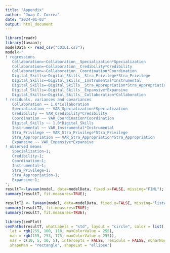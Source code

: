 ```yaml
---
title: "Appendix"
author: "Juan C. Correa"
date: "2024-01-03"
output: html_document
---
```


```r
library(readr)
library(lavaan);
modelData <- read_csv("COIL1.csv");
model<-"
! regressions 
   Collaboration=~Collaboration__Specialization*Specialization
   Collaboration=~Collaboration__Credibility*Credibility
   Collaboration=~Collaboration__Coordination*Coordination
   Digital_Skills=~Digital_Skills__Stra_Privilege*Stra_Privilege
   Digital_Skills=~Digital_Skills__Instrumental*Instrumental
   Digital_Skills=~Digital_Skills__Stra_Appropriation*Stra_Appropriation
   Digital_Skills=~Digital_Skills__Expansive*Expansive
   Digital_Skills=~Digital_Skills__Collaboration*Collaboration
! residuals, variances and covariances
   Collaboration ~~ 1.0*Collaboration
   Specialization ~~ VAR_Specialization*Specialization
   Credibility ~~ VAR_Credibility*Credibility
   Coordination ~~ VAR_Coordination*Coordination
   Digital_Skills ~~ 1.0*Digital_Skills
   Instrumental ~~ VAR_Instrumental*Instrumental
   Stra_Privilege ~~ VAR_Stra_Privilege*Stra_Privilege
   Stra_Appropriation ~~ VAR_Stra_Appropriation*Stra_Appropriation
   Expansive ~~ VAR_Expansive*Expansive
! observed means
   Specialization~1;
   Credibility~1;
   Coordination~1;
   Instrumental~1;
   Stra_Privilege~1;
   Stra_Appropriation~1;
   Expansive~1;
";
resultT<-lavaan(model, data=modelData, fixed.x=FALSE, missing="FIML");
summary(resultT, fit.measures=TRUE);

resultT2 <- lavaan(model, data=modelData, fixed.x=FALSE, missing="listwise", estimator = "DWLS");
summary(resultT2, fit.measures=TRUE);
summary(resultT, fit.measures=TRUE);

library(semPlot)
semPaths(resultT, whatLabels = "std", layout = "circle", color = list(
  lat = rgb(255, 100, 118, maxColorValue = 255),
  man = rgb(155, 253, 175, maxColorValue = 255)),
  mar = c(10, 5, 10, 5), intercepts = FALSE, residuls = FALSE, nCharNodes = 0,
  shapeMan = "rectangle", shapeLat = "ellipse")
```

